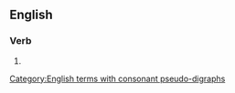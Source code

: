 ==English==

===Verb===
{{head|en|verb form}}

# {{en-third-person singular of|dishonour}}

[[Category:English terms with consonant pseudo-digraphs]]